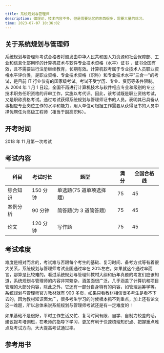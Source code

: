 ```yaml
---

title: 系统规划与管理师
description: 偏理论，技术内容不多，但是需要记忆的东西很多，需要大量的练习。
time: 2023-07-07 10:36:02
---
```


## 关于系统规划与管理师

系统规划与管理师考试合格者将颁发由中华人民共和国人力资源和社会保障部、工业和信息化部用印的计算机技术与软件专业技术资格（水平）证书 ，证书全国有效，且不需要进行注册继续教育，长期有效。计算机软考属于专业技术人员职业资格水平评价类，是职业资格、专业技术资格（职称）和专业技术水平"三合一"的考试，是目前 IT 行业仅有的国家级考试。考试不受学历、专业、资历等条件限制。从 2004 年 1 月 1 日起，全国不再进行计算机技术与软件相应专业和级别的专业技术职务任职资格的评审工作，实施以考代评。因此，该考试既是职业资格考试，又是职称资格考试。通过考试获得系统规划与管理师证书的人员，表明其已具备从事相应专业岗位工作的水平和能力，用人单位可根据工作需要从获得证书的人员中择优聘任为高级工程师（相当于副高职称）。

## 开考时间

2018 年 11 月第一次考试

## 考试内容

| 科目     | 考试时长 | 题型                    | 满分 | 全国合格线 |
| -------- | -------- | ----------------------- | ---- | ---------- |
| 综合知识 | 150 分钟 | 单选题(75 道单项选择题) | 75   | 45         |
| 案例分析 | 90 分钟  | 简答题(为 3 道简答题)   | 75   | 45         |
| 论文     | 120 分钟 | 写作题                  | 75   | 45         |

## 考试难度

难度是相对而言的，考试难与否跟每个考生的基础、复习时间、备考方式等有着很大关系，系统规划与管理师考试全国通过率在 20%左右，如果就这个通过率而言，那算是比较难的。看过系统规划与管理师教材大纲和历年真题的考友们应该知道，系统规划与管理师的内容非常繁杂，涵盖面很广泛，几乎涵盖了计算机和项目管理的大部分内容，除此之外，它还有一部分自身特有的内容，如管理运筹学等。系统规划与管理师官方教材就有 900 多页，如果只看教材相信很多考生是看不下 去的，因为教材知识面太广，很多考生学习的时候根本抓不到重点，加上还有论文这一难题，所以总体来说系统规划与管理师考试还是有一定难度的！

如果基础不是很好，平时工作生活又忙、复习时间有限、自学、自制力较差的话，建议报考培训班，在老师的指导下学习，更加有利于快速梳理知识点、把握重点难点及考试方向，大大提高考试通过率。

## 参考用书
